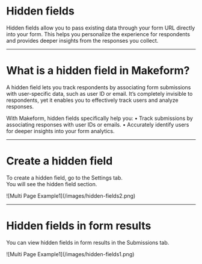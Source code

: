 # Hidden fields

Hidden fields allow you to pass existing data through your form URL directly into your form.
This helps you personalize the experience for respondents and provides deeper insights from the responses you collect.

---

# What is a hidden field in Makeform?

A hidden field lets you track respondents by associating form submissions with user-specific data, such as user ID or email. It’s completely invisible to respondents, yet it enables you to effectively track users and analyze responses.

With Makeform, hidden fields specifically help you:
• Track submissions by associating responses with user IDs or emails.
• Accurately identify users for deeper insights into your form analytics.

---

# Create a hidden field

To create a hidden field, go to the <span className="text-cyan-500 font-bold bg-cyan-100 px-2 py-1 rounded"> Settings </span> tab.  
You will see the hidden field section.

<div className="shadow-2xl mt-12">
  ![Multi Page Example1](/images/hidden-fields2.png)
</div>

---

# Hidden fields in form results

You can view hidden fields in form results in the <span className="text-cyan-500 font-bold bg-cyan-100 px-2 py-1 rounded"> Submissions </span> tab.

<div className="shadow-2xl mt-12">
  ![Multi Page Example1](/images/hidden-fields1.png)
</div>
